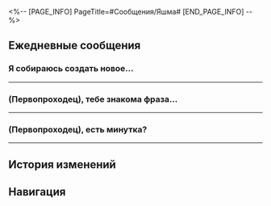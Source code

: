 <%-- [PAGE_INFO]
PageTitle=#Сообщения/Яшма#
[END_PAGE_INFO] --%>
{{Сообщение Инфобокс
|id          = 1314
|Изображение = Персонаж Яшма Иконка.png
|Тип         = Персонаж
|Отправитель = Яшма
|ПодписьСоо  = Вам всегда рады в ломбарде «Добрая яшма».
|Фракция     = Корпорация межзвёздного мира
}}

==Ежедневные сообщения==
===Я собираюсь создать новое...===
{{Сообщения
|условие_получения = 
|текст=
:'''Яшма:''' Я собираюсь создать новое украшение. Хочешь услышать его историю?
:{Выбор} Ого, я у тебя в друзьях?
::'''(Первопроходец):''' Ого, я у тебя в друзьях?
::'''Яшма:''' Возможно, ты {{MC|ж=забыла|м=забыл}}, на «Лучезарном шпате»... мы неплохо поладили.
:{Выбор} Хорошо! Но мне нужна награда!
::'''(Первопроходец):''' Хорошо! Но мне нужна награда!
::'''Яшма:''' Успокойся, я не стану зря тратить твоё время.
:{Выбор} Я ничего не смыслю в украшениях...
::'''(Первопроходец):''' Я ничего не смыслю в украшениях...
::'''Яшма:''' Ничего страшного, мы просто поболтаем.
:'''Яшма:''' Мне достался круглый голубой природный кристалл. Угадай, откуда он взялся?
:{Выбор} Из ювелирной лавки.
::'''(Первопроходец):''' Из ювелирной лавки? И почему же ты выбрала его?
::'''(Первопроходец):''' Думаю, не всё так просто.
::'''Яшма:''' Да, с виду он не такого уж хорошего качества.
::'''Яшма:''' Если бы этот голубой кристалл встретился мне на прилавке обычного магазина, я бы на него даже не взглянула и уж точно не стала бы покупать.
:{Выбор} Из сокровищницы богача.
::'''(Первопроходец):''' Из сокровищницы богатого коммерсанта? Наверное, кристалл заложили в ломбард «Добрая яшма».
::'''(Первопроходец):''' Впрочем, чувствую, дело обстоит сложнее, чем кажется.
::'''Яшма:''' Да, в ломбарде «Добрая яшма» много ценностей.
::'''Яшма:''' С виду он не такого уж хорошего качества.
:{Выбор} Нашла на обочине.
::'''(Первопроходец):''' Нашла на обочине?
::'''(Первопроходец):''' У меня ещё были варианты «ювелирная лавка» и «сокровищница богача», но это уж как-то слишком скучно.
::'''Яшма:''' Мне нравится твоё воображение, но, к сожалению, нет.
:'''Яшма:''' Возможно, однажды ты поймёшь, что человеческие соблазны - это бездонный водоворот.
:'''Яшма:''' Даже если кто-то говорит, что у него нет ни желаний, ни стремлений, он всё равно однажды может потерять всё ради сиюминутной выгоды.
:'''Яшма:''' Вот, к примеру, этот голубой кристалл. Чистая квинтэссенция планеты. Предмет желаний власть имущих.
:{Выбор} Планета, что ли?
::'''(Первопроходец):''' И ты сделаешь из планеты украшение? Какой ужас!
::'''Яшма:''' Сделка была обоюдной. Я никого не грабила.
:{Выбор} Ты и из Звёздного экспресса...
::'''(Первопроходец):''' Значит, ты и из Звёздного экспресса можешь сделать хрустальную безделушку?
::'''(Первопроходец):''' Мне нужно скорее сообщить проводнику.
::'''Яшма:''' Не переживай, для заключения сделки нужно согласие обеих сторон. Я никого не граблю.
:'''Яшма:''' Надеюсь, я тебя не напугала.
:'''Яшма:''' Похоже, сейчас ты не обладаешь таким желанием. Это хорошо.
:'''Яшма:''' А если однажды ты тоже решишься на сделку, добро пожаловать в ломбард «Добрая яшма».
}}
----

===(Первопроходец), тебе знакома фраза...===
{{Сообщения
|условие_получения = 
|текст=
:'''Яшма:''' (Первопроходец), тебе знакома фраза «подмазаться к руководству»?
:'''Яшма:''' Говорят, это очень популярно среди молодёжи.
:{Выбор} Я в этом мастер!
::'''(Первопроходец):''' Я в этом мастер!
::'''(Первопроходец):''' Есть проблема - обратиться к руководству, нет проблем - подкинуть руководству свои.
::'''Яшма:''' Интересная трактовка.
:{Выбор} Да, но звучит нереалистично.
::'''(Первопроходец):''' Что-то вроде «есть проблема - обратиться к руководству, нет проблем - подкинуть руководству свои», да?
::'''(Первопроходец):''' Звучит не очень реалистично. Такие игры с руководством, в конечном итоге, могут привести к увольнению.
::'''Яшма:''' Похоже, ты в этом и впрямь хорошо разбираешься.
:'''Яшма:''' Молодые сотрудники Корпорации часто обсуждают эту тему, так информация дошла и до меня.
:'''Яшма:''' Желание «подмазаться к руководству» часто зависит от стиля управления.
:'''Яшма:''' «Хотя директор Топаз привыкла действовать смело и решительно, она всё же прислушивается к мнению подчинённых в зависимости от ситуации».
:'''Яшма:''' «У директора Авантюрина глаз намётан, если он говорит, что решит проблему, то так и случится, и неважно, какими средствами».
:{Выбор} И какой же стиль у госпожи Яшмы?
:'''(Первопроходец):''' И какой же стиль у госпожи Яшмы?
:'''Яшма:''' Догадаешься?
:{Выбор} Трудно сказать.
:'''(Первопроходец):''' Трудно сказать... Но думаю ты не потерпишь игр с руководством.
:'''Яшма:''' Хм... Может, как раз наоборот, кто знает.
:'''Яшма:''' Молодёжь обладает активной жизненной позицией, их мир наполнен новыми смыслами. Поколение сменяет поколение, и это неизбежно.
:'''Яшма:''' А до тех пор я буду в авангарде помогать им на пути к совершенству.
:{Выбор} В КММ одни трудоголики.
::'''(Первопроходец):''' Вот она, причина трудоголизма сотрудников Корпорации.
::'''Яшма:''' Терпение и труд - незаменимые компоненты роста.
::'''Яшма:''' Не у всех есть шанс добиться успеха.
:{Выбор} И каменные сердца оттачивают навыки?
::'''(Первопроходец):''' Десять каменных сердец тоже оттачивают свои навыки?
::'''Яшма:''' Конечно, и огранка камней - лишь первый шаг.
::'''Яшма:''' Потом нужно отполировать собственную душу, построить несокрушимую стену - только так мы сможем стать опорой для нашего необъятного мира.
:'''Яшма:''' (Первопроходец), по моим наблюдениям, ты тоже довольно редкий и самобытный самоцвет.
:'''Яшма:''' Если интересно, приходи в Корпорацию. Попробуешь {{MC|ж=сама|м=сам}} испытать процесс тщательной и тонкой полировки.
}}
----

===(Первопроходец), есть минутка?===
{{Сообщения
|условие_получения = 
|текст=
:'''Яшма:''' (Первопроходец), есть минутка?
:'''Яшма:''' Мне хочется узнать, что ты думаешь о проблеме «детей».
:{Выбор} У меня нет детей.
::'''(Первопроходец):''' У меня нет детей. Боюсь, я не смогу ответить на этот вопрос.
::'''Яшма:''' Ничего страшного, все мы когда-то сами были детьми. Мне интересно твоё мнение.
:{Выбор} Я {{MC|ж=сама|м=сам}} ребёнок.
::'''(Первопроходец):''' Я {{MC|ж=сама|м=сам}} ребёнок. Спрашивай.
::'''Яшма:''' Позитивно. Очень жду твоего ответа.
:'''Яшма:''' Как думаешь, что значит «счастье» для ребёнка?
:{Выбор} Вкусняшки, одежда, дружная семья!
::'''(Первопроходец):''' Сытый живот, тёплая одежда и дружная семья. Как экипаж Звёздного экспресса!
::'''Яшма:''' Похоже, экипаж Звёздного экспресса и впрямь очень дружный. Надеюсь, счастье всегда будет с тобой рядом.
:{Выбор} Беззаботное детство!
::'''(Первопроходец):''' Беззаботное детство без хлопот и печалей!
::'''Яшма:''' Верно. Мир ребёнка должен быть безоблачным. В нём не должно быть горя.
:{Выбор} Я даже и не знаю...
::'''(Первопроходец):''' Я даже и не знаю...
::'''Яшма:''' Хм, иногда счастье сложно выразить словами.
:'''Яшма:''' Я уже спрашивала Топаз и Авантюрина.
:'''Яшма:''' Хотя их формулировки счастья сильно отличаются, их взгляды на детское счастье очень схожи с твоим ответом.
:'''Яшма:''' Похоже, что именно об этом мечтают и воспитанники детских домов.
:{Выбор} Мечты детей?
::'''(Первопроходец):''' Мечты детей? Я могу помочь?
::'''Яшма:''' Спасибо за доброту. Но я сама.
:{Выбор} Ты что, посещаешь детские дома?
::'''(Первопроходец):''' Ты что, посещаешь детские дома?
::'''Яшма:''' Да, часто.
::'''Яшма:''' Ты будто {{MC|ж=удивлена|м=удивлён}}?
::{Выбор} Я {{MC|ж=слышала|м=слышал}} много историй о ломбарде.
::'''(Первопроходец):''' Да... Я {{MC|ж=слышала|м=слышал}} немало историй о ломбарде «Добрая яшма».
::'''Яшма:''' Вот как... Но не стоит беспокоиться, взрослые сами несут ответственность за свой выбор.
:'''Яшма:''' Дети безоговорочно верят мне, и я должна полностью оправдать их доверие.
:'''Яшма:''' Ну всё, мне пора.
}}
----

==История изменений==
{{История изменений|2.7}}

==Навигация==
{{Сообщения Навбокс}}